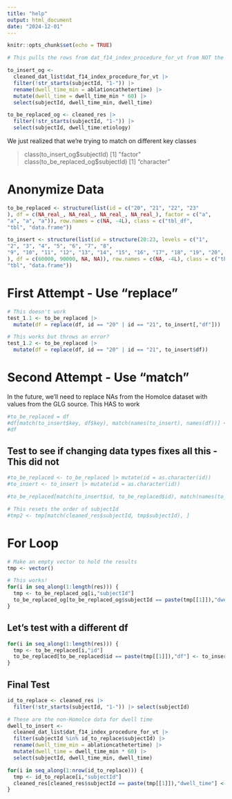 ```yaml
---
title: "help"
output: html_document
date: "2024-12-01"
---
```


```r
knitr::opts_chunk$set(echo = TRUE)
```

```r
# This pulls the rows from dat_f14_index_procedure_for_vt from NOT the Homolce site (i.e., IKEM etc.) - to_insert

to_insert_og <- 
  cleaned_dat_list$dat_f14_index_procedure_for_vt |>
  filter(!str_starts(subjectId, "1-")) |>
  rename(dwell_time_min = ablationcathetertime) |>
  mutate(dwell_time = dwell_time_min * 60) |>
  select(subjectId, dwell_time_min, dwell_time)
```

```r
to_be_replaced_og <- cleaned_res |>
  filter(!str_starts(subjectId, "1-")) |>
  select(subjectId, dwell_time:etiology) 
```

We just realized that we're trying to match on different key classes

> class(to_insert_og$subjectId)
[1] "factor"
> class(to_be_replaced_og$subjectId)
[1] "character"

# Anonymize Data

```r
to_be_replaced <- structure(list(id = c("20", "21", "22", "23"
), df = c(NA_real_, NA_real_, NA_real_, NA_real_), factor = c("a", 
"a", "a", "a")), row.names = c(NA, -4L), class = c("tbl_df", 
"tbl", "data.frame"))
```

```r
to_insert <- structure(list(id = structure(20:23, levels = c("1", 
"2", "3", "4", "5", "6", "7", "8", 
"9", "10", "11", "12", "13", "14", "15", "16", "17", "18", "19", "20", "21", "22", "23", "24"), class = "factor"), df_min = c(1000, 1450, NA, NA
), df = c(60000, 90000, NA, NA)), row.names = c(NA, -4L), class = c("tbl_df", 
"tbl", "data.frame"))
```


# First Attempt - Use "replace"

```r
# This doesn't work
test_1.1 <- to_be_replaced |>
  mutate(df = replace(df, id == "20" | id == "21", to_insert[,"df"]))
```

```r
# This works but throws an error?
test_1.2 <- to_be_replaced |>
  mutate(df = replace(df, id == "20" | id == "21", to_insert$df))
```

# Second Attempt - Use "match"

In the future, we'll need to replace NAs from the Homolce dataset with values from the GLG source. This HAS to work

```r
#to_be_replaced = df
#df[match(to_insert$key, df$key), match(names(to_insert), names(df))] <- to_insert
#df
```

## Test to see if changing data types fixes all this - This did not

```r
#to_be_replaced <- to_be_replaced |> mutate(id = as.character(id))
#to_insert <- to_insert |> mutate(id = as.character(id))
```

```r
#to_be_replaced[match(to_insert$id, to_be_replaced$id), match(names(to_insert), names(to_be_replaced))] <- to_insert
```


```r
# This resets the order of subjectId
#tmp2 <- tmp[match(cleaned_res$subjectId, tmp$subjectId), ]
```

# For Loop

```r
# Make an empty vector to hold the results
tmp <- vector()
```

```r
# This works!
for(i in seq_along(1:length(res))) {
  tmp <- to_be_replaced_og[i,"subjectId"]
  to_be_replaced_og[to_be_replaced_og$subjectId == paste(tmp[[1]]),"dwell_time"] <- to_insert_og[to_insert_og$subjectId == paste(tmp[[1]]),"dwell_time"]
}
```

## Let's test with a different df

```r
for(i in seq_along(1:length(res))) {
  tmp <- to_be_replaced[i,"id"]
  to_be_replaced[to_be_replaced$id == paste(tmp[[1]]),"df"] <- to_insert[to_insert$id == paste(tmp[[1]]),"df"]
}
```

## Final Test

```r
id_to_replace <- cleaned_res |>
  filter(!str_starts(subjectId, "1-")) |> select(subjectId)

# These are the non-Homolce data for dwell time
dwell_to_insert <- 
  cleaned_dat_list$dat_f14_index_procedure_for_vt |>
  filter(subjectId %in% id_to_replace$subjectId) |>
  rename(dwell_time_min = ablationcathetertime) |>
  mutate(dwell_time = dwell_time_min * 60) |>
  select(subjectId, dwell_time_min, dwell_time)

for(i in seq_along(1:nrow(id_to_replace))) {
  tmp <- id_to_replace[i,"subjectId"]
  cleaned_res[cleaned_res$subjectId == paste(tmp[[1]]),"dwell_time"] <- dwell_to_insert[dwell_to_insert$subjectId == paste(tmp[[1]]),"dwell_time"]
}
```

